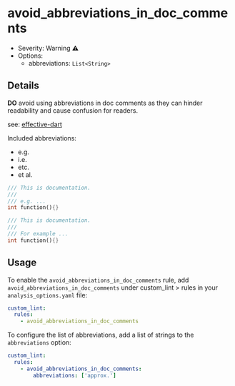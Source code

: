 # avoid_abbreviations_in_doc_comments

- Severity: Warning ⚠️
- Options:
  - abbreviations: `List<String>`

## Details

**DO** avoid using abbreviations in doc comments as they can hinder readability and cause confusion for readers.

see: [effective-dart](https://dart.dev/effective-dart/documentation#avoid-abbreviations-and-acronyms-unless-they-are-obvious)

Included abbreviations:

- e.g.
- i.e.
- etc.
- et al.

```dart title="Bad"
/// This is documentation.
///
/// e.g. ...
int function(){}
```

```dart title="Good"
/// This is documentation.
///
/// For example ...
int function(){}
```

## Usage

To enable the `avoid_abbreviations_in_doc_comments` rule, add `avoid_abbreviations_in_doc_comments` under custom_lint > rules in your `analysis_options.yaml` file:

```yaml
custom_lint:
  rules:
    - avoid_abbreviations_in_doc_comments
```

To configure the list of abbreviations, add a list of strings to the `abbreviations` option:

```yaml
custom_lint:
  rules:
    - avoid_abbreviations_in_doc_comments:
        abbreviations: ['approx.']
```
